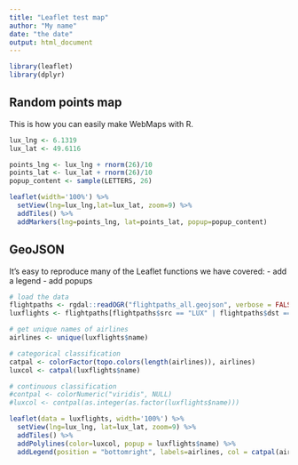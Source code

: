 ```yaml
---
title: "Leaflet test map"
author: "My name"
date: "the date"
output: html_document
---
```


```r
library(leaflet)
library(dplyr)
```

## Random points map
This is how you can easily make WebMaps with R.

```r
lux_lng <- 6.1319
lux_lat <- 49.6116

points_lng <- lux_lng + rnorm(26)/10
points_lat <- lux_lat + rnorm(26)/10
popup_content <- sample(LETTERS, 26)

leaflet(width='100%') %>% 
  setView(lng=lux_lng,lat=lux_lat, zoom=9) %>% 
  addTiles() %>% 
  addMarkers(lng=points_lng, lat=points_lat, popup=popup_content)
```

## GeoJSON

It's easy to reproduce many of the Leaflet functions we have covered:
- add a legend
- add popups

```r
# load the data
flightpaths <- rgdal::readOGR("flightpaths_all.geojson", verbose = FALSE) 
luxflights <- flightpaths[flightpaths$src == "LUX" | flightpaths$dst == "LUX",]

# get unique names of airlines
airlines <- unique(luxflights$name)

# categorical classification
catpal <- colorFactor(topo.colors(length(airlines)), airlines)
luxcol <- catpal(luxflights$name)

# continuous classification
#contpal <- colorNumeric("viridis", NULL)
#luxcol <- contpal(as.integer(as.factor(luxflights$name)))

leaflet(data = luxflights, width='100%') %>% 
  setView(lng=lux_lng, lat=lux_lat, zoom=9) %>% 
  addTiles() %>% 
  addPolylines(color=luxcol, popup = luxflights$name) %>%
  addLegend(position = "bottomright", labels=airlines, col = catpal(airlines))
```
